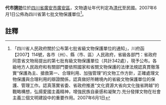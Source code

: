 {{msg:四川省文物保護單位
|名稱 = 代市[[牌坊|牌坊]]
|編號 = 69
|圖片 = 
|級別 = S7
|分類 = 
|時代 = [[清代|清代]]至[[中華民國|民國]]
|地点 = [[四川省|四川省]][[廣安市|廣安市]][[廣安區|廣安區]]
|坐標 =
|登錄 = 2007年6月1日
}}
'''代市[[牌坊|牌坊]]'''位於[[四川省|四川省]][[廣安市|廣安市]][[廣安區|廣安區]]，文物遺址年代判定為[[清代|清代]]至民國。2007年6月1日公佈為四川省第七批文物保護單位<ref>「四川省人民政府關於公布第七批省級文物保護單位的通知」，川府函【2007】114號，各市（州）、縣（市、區）人民政府，省級各部門：省政府同意省文物局提出的第七批有級文物保護單位（共計342處），現予公布。各級地方人民政府和有關部門要依照國家和省關文物保護的法律法規認真貫徹落實“保護為主、搶救第一、合理利用、加強管理”的文物工作方針，正確處理文物保護與合理利用的辯證關係，認真做好所轄境內的省級文物保護單位的保護、管理工作。認真落實省委、省政府推進“文化資源大省向文化強省跨越”的戰略構想，弘揚愛國主義精神，增強民族自豪感和凝聚力.充分發揮文物在社會主義三個文明建設中的重要作用。2007年6月1日</ref>。
==註釋==
{{reflist}}
{{文物保護單位小作品}}
